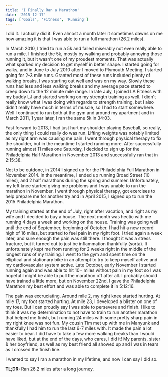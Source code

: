 ```yaml
---
title: 'I Finally Ran a Marathon'
date: '2015-12-17'
tags: ['Goals', 'Fitness', 'Running']
---
```


I did it. I actually did it. Even almost a month later it sometimes dawns on me how amazing it is that I was able to run a full marathon (26.2 miles).

In March 2010, I tried to run a 5k and failed miserably not even really able to run a mile. I finished the 5k, mostly by walking and probably annoying those running it, but it wasn't one of my proudest moments. That was actually what sparked my decision to get myself in better shape. I started going for walks, and in June to July 2010 after I moved to Plymouth Meeting, I started going for 2-3 mile runs. Granted most of these runs included plenty of walking breaks, I was starting out well and was on my way. Slowly these runs had less and less walking breaks and my average pace started to creep down to the 12 minute mile range. In late July, I joined LA Fitness with my buddy LJ and started working on my strength training as well. I didn't really know what I was doing with regards to strength training, but I also didn't really have much in terms of muscle, so I had to start somewhere. Well I continued to run both at the gym and around my apartment and in March 2011, 1 year later, I ran the same 5k in 34:03.

Fast forward to 2013, I had just hurt my shoulder playing Baseball, so really, the only thing I could really do was run. Lifting weights was notably limited as my right arm was causing me pain. I went through physical therapy to fix the shoulder, but in the meantime I started running more. After successfully running almost 11 miles one Saturday, I decided to sign up for the Philadelphia Half Marathon in November 2013 and successfully ran that in 2:15:38.

Not to be outdone, in 2014 I signed up for the Philadelphia Full Marathon in November 2014. In the meantime, I ended up running Broad Street (10 miles), and 2 half marathons during the spring and summer. Unfortunately, my left knee started giving me problems and I was unable to run the marathon in November. I went through physical therapy, got exercises to help prepare me for another try and in April 2015, I signed up to run the 2015 Philadelphia Marathon.

My training started at the end of July, right after vacation, and right as my wife and I decided to buy a house. The next month was hectic with me running 4 days a week and working on the house. Training was going well until the end of September, beginning of October. I had hit a new record high of 16 miles, but started to feel pain in my right foot. I tried again a week later, and sure enough the pain was still there. I thought it was a stress fracture, but it turned out to just be inflammation thankfully (sorta). It unfortunately kept me from running for 2 weeks right in the middle of the longest runs of my training. I went to the gym and spent time on the elliptical and stationary bike in an attempt to try to keep myself active and my cardiovascular system active. Late October, early November I started running again and was able to hit 10+ miles without pain in my foot so I was hopeful I might be able to pull the marathon off after all. I probably should have trained a little more, but on November 22nd, I gave the Philadelphia Marathon my best effort and was able to complete it in 5:12:16.

The pain was excruciating. Around mile 2, my right knee started hurting. At mile 17, my foot started hurting. At mile 23, I developed a blister on one of my toes. But I can proudly say I was able to persevere and finish. I like to think it was my determination to not have to train to run another marathon that helped me finish, but running 24 miles with some pretty sharp pain in my right knee was not fun. My cousin Tim met up with me in Manyunk and thankfully I had him to run the last 6-7 miles with. It made the pain a lot easier to bear. I did have to take a few more walking breaks than I would have liked, but at the end of the days, who cares, I did it! My parents, sister & her boyfriend, as well as my best friend all showed up and I was in tears as I crossed the finish line.

I wanted to say I ran a marathon in my lifetime, and now I can say I did so.

<PostImage
    src="/images/posts/2015-12-17-i-finally-ran-a-marathon/marathon-complete.jpg"
    alt="Me finishing the 2015 Philadelphia Marathon"
    width={1920}
    height={970}
    centered
    shadowed
/>

**TL;DR:** Ran 26.2 miles after a long journey.
